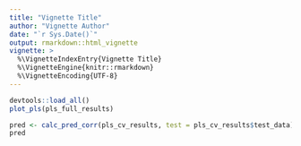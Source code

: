 ```yaml
---
title: "Vignette Title"
author: "Vignette Author"
date: "`r Sys.Date()`"
output: rmarkdown::html_vignette
vignette: >
  %\VignetteIndexEntry{Vignette Title}
  %\VignetteEngine{knitr::rmarkdown}
  %\VignetteEncoding{UTF-8}
---
```


```r
devtools::load_all()
plot_pls(pls_full_results)
```

```r
pred <- calc_pred_corr(pls_cv_results, test = pls_cv_results$test_data)
pred
```

